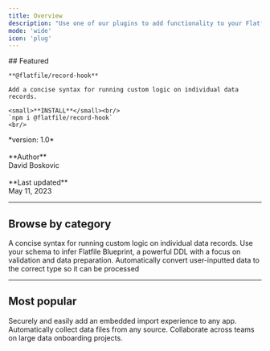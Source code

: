 ```yaml
---
title: Overview
description: "Use one of our plugins to add functionality to your Flatfile data engine."
mode: 'wide'
icon: 'plug'
---
```


<div className="grid sm:grid-cols-6 gap-x-4 flex" style={{alignItems: 'flex-end', marginBottom: '-3em'}}>
  <div className="col-span-3">
    ## Featured

    **@flatfile/record-hook**

    Add a concise syntax for running custom logic on individual data records.

    <small>**INSTALL**</small><br/>
    `npm i @flatfile/record-hook`
    <br/>
  </div>
  <div className="hidden sm:block col-span-3">
    <CardGroup cols={1}>
        <Card title="@flatfile/plugin-xlsx-parser" href="https://github.com/FlatFilers/flatfile-plugins/tree/main/plugins/dxp-configure" icon="npm" >
        *version: 1.0*<br/>
        <br/>
        **Author**<br/>
        David Boskovic<br/>
        <br/>
        **Last updated**<br/>
        May 11, 2023
        </Card>
    </CardGroup>
  </div>
</div>

***

## Browse by category

<CardGroup cols={3}>
  <Card title="record-hook" href="https://flatfile.com/plugins/record-hook" icon="npm" >
  A concise syntax for running custom logic on individual data records.
  </Card>
  <Card title="json-schema" href="https://flatfile.com/plugins/json-schema" icon="npm">
  Use your schema to infer Flatfile Blueprint, a powerful DDL with a focus on validation and data preparation.
  </Card>
  <Card title="autocast" href="https://flatfile.com/plugins/autocast" icon="npm">
  Automatically convert user-inputted data to the correct type so it can be processed
  </Card>
</CardGroup>

***

## Most popular

<CardGroup cols={3}>
  <Card title="Embed in your app" icon="person-to-portal" href="/core-paths/embedding" >
    Securely and easily add an embedded import experience to any app.
  </Card>
  <Card title="Setup headless file feeds" icon="bolt-auto" href="/core-paths/headless" >
    Automatically collect data files from any source.
  </Card>
  <Card title="Run onboarding projects" icon="arrow-progress" href="/core-paths/collaborate">
    Collaborate across teams on large data onboarding projects.
  </Card>
</CardGroup>
